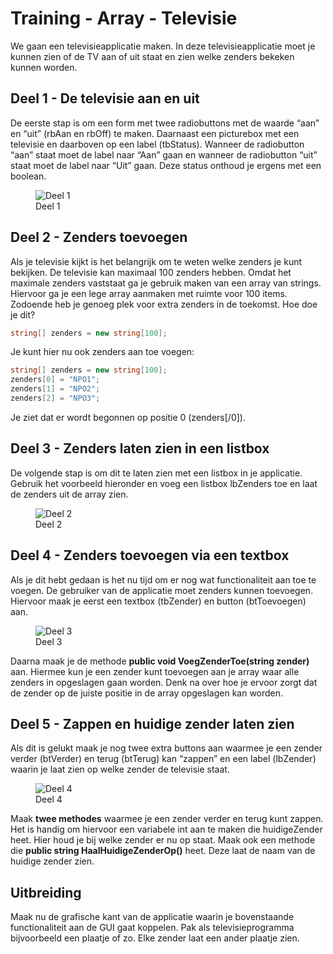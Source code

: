 # Training - Array - Televisie

We gaan een televisieapplicatie maken. In deze televisieapplicatie moet je kunnen zien of de TV aan of uit staat en zien welke zenders bekeken kunnen worden. 


## Deel 1 - De televisie aan en uit

De eerste stap is om een form met twee radiobuttons met de waarde "aan" en "uit" (rbAan en rbOff) te maken. Daarnaast een picturebox met een televisie en daarboven op een label (tbStatus). Wanneer de radiobutton "aan" staat moet de label naar "Aan" gaan en wanneer de radiobutton "uit" staat moet de label naar "Uit" gaan. Deze status onthoud je ergens met een boolean.

![Deel 1](figures/Televisie-ui-deel-1.png)

## Deel 2 - Zenders toevoegen

Als je televisie kijkt is het belangrijk om te weten welke zenders je kunt bekijken. De televisie kan maximaal 100 zenders hebben. Omdat het maximale zenders vaststaat ga je gebruik maken van een array van strings. Hiervoor ga je een lege array aanmaken met ruimte voor 100 items. Zodoende heb je genoeg plek voor extra zenders in de toekomst. Hoe doe je dit?

```csharp
string[] zenders = new string[100];
```

Je kunt hier nu ook zenders aan toe voegen:

```csharp
string[] zenders = new string[100];
zenders[0] = "NPO1";
zenders[1] = "NPO2";
zenders[2] = "NPO3";
```

Je ziet dat er wordt begonnen op positie 0 (zenders[/0]). 

## Deel 3 - Zenders laten zien in een listbox

De volgende stap is om dit  te laten zien met een listbox in je applicatie. Gebruik het voorbeeld hieronder en voeg een listbox lbZenders toe en laat de zenders uit de array zien.

![Deel 2](figures/Televisie-ui-deel-2.png)

## Deel 4 - Zenders toevoegen via een textbox

Als je dit hebt gedaan is het nu tijd om er nog wat functionaliteit aan toe te voegen. De gebruiker van de applicatie moet zenders kunnen toevoegen. Hiervoor maak je eerst een  textbox (tbZender) en button (btToevoegen) aan. 

![Deel 3](figures/Televisie-ui-deel-3.png)

Daarna maak je de methode  **public void VoegZenderToe(string zender)** aan. Hiermee kun je een zender kunt toevoegen aan je array waar alle zenders in opgeslagen gaan worden. Denk na over hoe je ervoor zorgt dat de zender op de juiste positie in de array opgeslagen kan worden.

## Deel 5 - Zappen en huidige zender laten zien

Als dit is gelukt maak je nog twee extra buttons aan waarmee je een zender verder (btVerder) en terug (btTerug) kan "zappen" en een label (lbZender) waarin je laat zien op welke zender de televisie staat.

![Deel 4](figures/Televisie-ui-deel-4.png)

Maak **twee methodes** waarmee je een zender verder en terug kunt zappen. Het is handig om hiervoor een variabele int aan te maken die huidigeZender heet. Hier houd je bij welke zender er nu op staat. Maak ook een methode die **public string HaalHuidigeZenderOp()** heet. Deze laat de naam van de huidige zender zien.

## Uitbreiding

Maak nu de grafische kant van de applicatie waarin je bovenstaande functionaliteit aan de GUI gaat koppelen. Pak als televisieprogramma bijvoorbeeld een plaatje of zo. Elke zender laat een ander plaatje zien.
